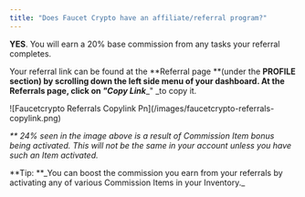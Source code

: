 ```yaml
---
title: "Does Faucet Crypto have an affiliate/referral program?"
---
```


**YES**. You will earn a 20% base commission from any tasks your referral completes.

Your referral link can be found at the **Referral page **(under the **PROFILE **section) by scrolling down the left side menu of your dashboard. At the Referrals page, click on _"_**_Copy Link_**_" _to copy it.

<Frame>
  ![Faucetcrypto Referrals Copylink Pn](/images/faucetcrypto-referrals-copylink.png)
</Frame>

_\*\* 24% seen in the image above is a result of Commission Item bonus being activated. This will not be the same in your account unless you have such an Item activated._

<Note>
  **Tip: **_You can boost the commission you earn from your referrals by activating any of various Commission Items in your Inventory._
</Note>